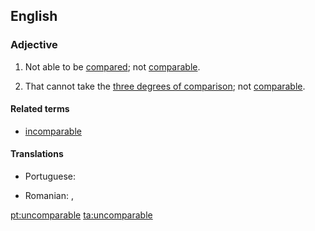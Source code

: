 ==English==

===Adjective===
{{en-adj}}

# Not able to be [[compared]]; not [[comparable]].
# {{context|grammar}} That cannot take the [[three degrees of comparison]]; not [[comparable]].

====Related terms====
* [[incomparable]]

====Translations====
{{trans-top|not comparable}}
* Portuguese: {{t+|pt|incomparável|m|f}}
{{trans-mid}}
* Romanian: {{t-|ro|necomparabil|m|n}}, {{t-|ro|incomparabil|m|n}}
{{trans-bottom}}

[[pt:uncomparable]]
[[ta:uncomparable]]